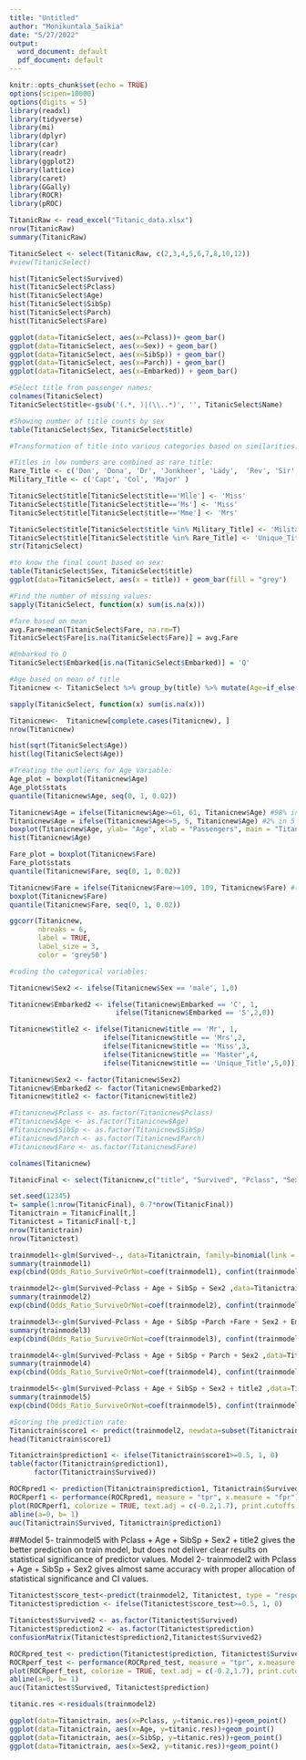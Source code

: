 ---
title: "Untitled"
author: "Monikuntala_Saikia"
date: "5/27/2022"
output:
  word_document: default
  pdf_document: default
---

```{r setup}
knitr::opts_chunk$set(echo = TRUE)
options(scipen=10000)
options(digits = 5)
library(readxl)
library(tidyverse)
library(mi)
library(dplyr)
library(car)
library(readr)
library(ggplot2)
library(lattice)
library(caret)
library(GGally)
library(ROCR)
library(pROC)
```

```{r Data}
TitanicRaw <- read_excel("Titanic_data.xlsx")
nrow(TitanicRaw)
summary(TitanicRaw)
```
```{r subset}
TitanicSelect <- select(TitanicRaw, c(2,3,4,5,6,7,8,10,12))
#view(TitanicSelect)
```

```{r Histograms}
hist(TitanicSelect$Survived)
hist(TitanicSelect$Pclass)
hist(TitanicSelect$Age)
hist(TitanicSelect$SibSp) 
hist(TitanicSelect$Parch) 
hist(TitanicSelect$Fare)
```

```{r barchart}
ggplot(data=TitanicSelect, aes(x=Pclass))+ geom_bar()
ggplot(data=TitanicSelect, aes(x=Sex)) + geom_bar()
ggplot(data=TitanicSelect, aes(x=SibSp)) + geom_bar()
ggplot(data=TitanicSelect, aes(x=Parch)) + geom_bar()
ggplot(data=TitanicSelect, aes(x=Embarked)) + geom_bar()
```

```{r Count of people}
#Select title from passenger names:
colnames(TitanicSelect)
TitanicSelect$title<-gsub('(.*, )|(\\..*)', '', TitanicSelect$Name)

#Showing number of title counts by sex
table(TitanicSelect$Sex, TitanicSelect$title)
```

```{r names2}
#Transformation of title into various categories based on similarities:

#Titles in low numbers are combined as rare_title:
Rare_Title <- c('Don', 'Dona', 'Dr', 'Jonkheer', 'Lady',  'Rev', 'Sir', 'the Countess')
Military_Title <- c('Capt', 'Col', 'Major' )

TitanicSelect$title[TitanicSelect$title=='Mlle'] <- 'Miss'
TitanicSelect$title[TitanicSelect$title=='Ms'] <- 'Miss'
TitanicSelect$title[TitanicSelect$title=='Mme'] <- 'Mrs'

TitanicSelect$title[TitanicSelect$title %in% Military_Title] <- 'Military_Title'
TitanicSelect$title[TitanicSelect$title %in% Rare_Title] <- 'Unique_Title'
str(TitanicSelect)

#to know the final count based on sex:
table(TitanicSelect$Sex, TitanicSelect$title)
ggplot(data=TitanicSelect, aes(x = title)) + geom_bar(fill = "grey")
```
```{r missing}
#Find the number of missing values:
sapply(TitanicSelect, function(x) sum(is.na(x)))
```
```{r  missing imputation}
#fare based on mean
avg.Fare=mean(TitanicSelect$Fare, na.rm=T)
TitanicSelect$Fare[is.na(TitanicSelect$Fare)] = avg.Fare

#Embarked to Q
TitanicSelect$Embarked[is.na(TitanicSelect$Embarked)] = 'Q'

#Age based on mean of title
Titanicnew <- TitanicSelect %>% group_by(title) %>% mutate(Age=if_else(is.na(Age), mean(Age, na.rm = TRUE), Age))

sapply(TitanicSelect, function(x) sum(is.na(x)))
```

```{r deleteMissing}
Titanicnew<-  Titanicnew[complete.cases(Titanicnew), ]
nrow(Titanicnew)
```
```{r Age transform}
hist(sqrt(TitanicSelect$Age))
hist(log(TitanicSelect$Age))
```

```{r Age Outlier check using boxplot}
#Treating the outliers for Age Variable:
Age_plot = boxplot(Titanicnew$Age)
Age_plot$stats
quantile(Titanicnew$Age, seq(0, 1, 0.02))
```

```{r Age outlier treatment}
Titanicnew$Age = ifelse(Titanicnew$Age>=61, 61, Titanicnew$Age) #98% in 61 (61>57 which is 75th percentile)
Titanicnew$Age = ifelse(Titanicnew$Age<=5, 5, Titanicnew$Age) #2% in 5 (5 is in 25th percentile)
boxplot(Titanicnew$Age, ylab= "Age", xlab = "Passengers", main = "Titanicnew$Age", title = TRUE)
hist(Titanicnew$Age)
```

```{r Fare outlier check}
Fare_plot = boxplot(Titanicnew$Fare)
Fare_plot$stats
quantile(Titanicnew$Fare, seq(0, 1, 0.02))
```

```{r Fare outlier treatment}
Titanicnew$Fare = ifelse(Titanicnew$Fare>=109, 109, Titanicnew$Fare) #(95%)
boxplot(Titanicnew$Fare)
quantile(Titanicnew$Fare, seq(0, 1, 0.02))
```

```{r Correlation matrix}
ggcorr(Titanicnew,
       nbreaks = 6,
       label = TRUE,
       label_size = 3,
       color = 'grey50')
```

```{r}
#coding the categorical variables:

Titanicnew$Sex2 <- ifelse(Titanicnew$Sex == 'male', 1,0)

Titanicnew$Embarked2 <- ifelse(Titanicnew$Embarked == 'C', 1,
                          ifelse(Titanicnew$Embarked == 'S',2,0))

Titanicnew$title2 <- ifelse(Titanicnew$title == 'Mr', 1,
                       ifelse(Titanicnew$title == 'Mrs',2,
                       ifelse(Titanicnew$title == 'Miss',3,
                       ifelse(Titanicnew$title == 'Master',4,
                       ifelse(Titanicnew$title == 'Unique_Title',5,0)))))

```

```{r}
Titanicnew$Sex2 <- factor(Titanicnew$Sex2)
Titanicnew$Embarked2 <- factor(Titanicnew$Embarked2)
Titanicnew$title2 <- factor(Titanicnew$title2)

#Titanicnew$Pclass <- as.factor(Titanicnew$Pclass)
#Titanicnew$Age <- as.factor(Titanicnew$Age)
#Titanicnew$SibSp <- as.factor(Titanicnew$SibSp)
#Titanicnew$Parch <- as.factor(Titanicnew$Parch)
#Titanicnew$Fare <- as.factor(Titanicnew$Fare)

colnames(Titanicnew)
```

```{r select columns}
TitanicFinal <- select(Titanicnew,c("title", "Survived", "Pclass", "Sex", "Age", "SibSp", "Parch", "Fare",  "Sex2", "Embarked2", "title2"))
```

```{r Data Partitioning}
set.seed(12345)
t= sample(1:nrow(TitanicFinal), 0.7*nrow(TitanicFinal))
Titanictrain = TitanicFinal[t,]
Titanictest = TitanicFinal[-t,]
nrow(Titanictrain)
nrow(Titanictest)
```

```{r Model1}
trainmodel1<-glm(Survived~., data=Titanictrain, family=binomial(link = logit))
summary(trainmodel1)
exp(cbind(Odds_Ratio_SurviveOrNot=coef(trainmodel1), confint(trainmodel1)))
```
```{r Model2}
trainmodel2<-glm(Survived~Pclass + Age + SibSp + Sex2 ,data=Titanictrain, family = binomial(link = logit))
summary(trainmodel2)
exp(cbind(Odds_Ratio_SurviveOrNot=coef(trainmodel2), confint(trainmodel2)))
```
```{r Model3}
trainmodel3<-glm(Survived~Pclass + Age + SibSp +Parch +Fare + Sex2 + Embarked2 ,data=Titanictrain, family = binomial(link = logit))
summary(trainmodel3)
exp(cbind(Odds_Ratio_SurviveOrNot=coef(trainmodel3), confint(trainmodel3)))
```
```{r Model4}
trainmodel4<-glm(Survived~Pclass + Age + SibSp + Parch + Sex2 ,data=Titanictrain, family = binomial(link = logit))
summary(trainmodel4)
exp(cbind(Odds_Ratio_SurviveOrNot=coef(trainmodel4), confint(trainmodel4)))
```
```{r Model5}
trainmodel5<-glm(Survived~Pclass + Age + SibSp + Sex2 + title2 ,data=Titanictrain, family = binomial(link = logit))
summary(trainmodel5)
exp(cbind(Odds_Ratio_SurviveOrNot=coef(trainmodel5), confint(trainmodel5)))
```

```{r train model response comparison}
#Scoring the prediction rate:
Titanictrain$score1 <- predict(trainmodel2, newdata=subset(Titanictrain, select=c('Pclass', 'Age', 'SibSp', 'Sex2')), type="response")
head(Titanictrain$score1)
```

```{r Model Confusion Matrix}
Titanictrain$prediction1 <- ifelse(Titanictrain$score1>=0.5, 1, 0)
table(factor(Titanictrain$prediction1),
      factor(Titanictrain$Survived))

```


```{r}
ROCRpred1 <- prediction(Titanictrain$prediction1, Titanictrain$Survived)
ROCRperf1 <- performance(ROCRpred1, measure = "tpr", x.measure = "fpr")
plot(ROCRperf1, colorize = TRUE, text.adj = c(-0.2,1.7), print.cutoffs.at = seq(0,1,0.1))
abline(a=0, b= 1)
auc(Titanictrain$Survived, Titanictrain$prediction1)
```

##Model 5- trainmodel5 with Pclass + Age + SibSp + Sex2 + title2 gives the better prediction on train model, but does not deliver clear results on statistical significance of predictor values. Model 2- trainmodel2 with Pclass + Age + SibSp + Sex2 gives almost same accuracy with proper allocation of statistical significance and CI values.

```{r test CF}
Titanictest$score_test<-predict(trainmodel2, Titanictest, type = "response")
Titanictest$prediction <- ifelse(Titanictest$score_test>=0.5, 1, 0)

Titanictest$Survived2 <- as.factor(Titanictest$Survived)
Titanictest$prediction2 <- as.factor(Titanictest$prediction)
confusionMatrix(Titanictest$prediction2,Titanictest$Survived2)
```
```{r test AUC}
ROCRpred_test <- prediction(Titanictest$prediction, Titanictest$Survived)
ROCRperf_test <- performance(ROCRpred_test, measure = "tpr", x.measure = "fpr")
plot(ROCRperf_test, colorize = TRUE, text.adj = c(-0.2,1.7), print.cutoffs.at = seq(0,1,0.1))
abline(a=0, b= 1)
auc(Titanictest$Survived, Titanictest$prediction)
```

```{r Residual Plots}
titanic.res <-residuals(trainmodel2)

ggplot(data=Titanictrain, aes(x=Pclass, y=titanic.res))+geom_point()
ggplot(data=Titanictrain, aes(x=Age, y=titanic.res))+geom_point()
ggplot(data=Titanictrain, aes(x=SibSp, y=titanic.res))+geom_point()
ggplot(data=Titanictrain, aes(x=Sex2, y=titanic.res))+geom_point()
```